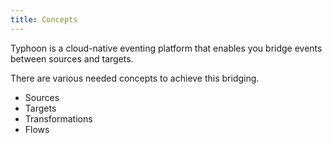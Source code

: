 ```yaml
---
title: Concepts
---
```


Typhoon is a cloud-native eventing platform that enables you bridge events between sources and targets.

There are various needed concepts to achieve this bridging.

* Sources
* Targets
* Transformations
* Flows